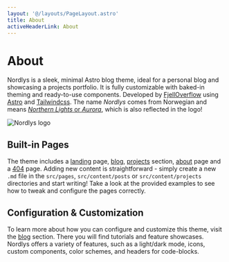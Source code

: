 ```yaml
---
layout: '@/layouts/PageLayout.astro'
title: About
activeHeaderLink: About
---
```


# About

Nordlys is a sleek, minimal Astro blog theme, ideal for a personal blog and showcasing a projects portfolio. It is fully customizable with baked-in theming and ready-to-use components. Developed by [FjellOverflow](https://github.com/FjellOverflow) using [Astro](https://astro.build/) and [Tailwindcss](https://tailwindcss.com/). The name _Nordlys_ comes from Norwegian and means [_Northern Lights_ or _Aurora_](https://en.wikipedia.org/wiki/Aurora), which is also reflected in the logo!


<div class="w-full flex justify-center">
    <Image alt="Nordlys logo" src={logo} height={200} />
</div>

## Built-in Pages

The theme includes a [landing](/) page, [blog](/posts), [projects](/projects) section, [about](/about) page and a [404](/some-url-that-does-not-exist) page. Adding new content is straightforward - simply create a new `.md` file in the `src/pages`, `src/content/posts` or `src/content/projects` directories and start writing! Take a look at the provided examples to see how to tweak and configure the pages correctly.

## Configuration & Customization

To learn more about how you can configure and customize this theme, visit the [blog](/posts) section. There you will find tutorials and feature showcases. Nordlys offers a variety of features, such as a light/dark mode, icons, custom components, color schemes, and headers for code-blocks.
